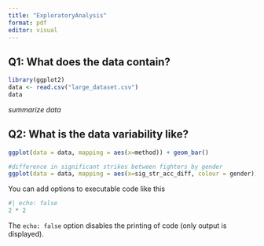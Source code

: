 ```yaml
---
title: "ExploratoryAnalysis"
format: pdf
editor: visual
---
```


## Q1: What does the data contain?

```r
library(ggplot2)
data <- read.csv("large_dataset.csv")
data
```

*summarize data*

## Q2: What is the data variability like?

```r

ggplot(data = data, mapping = aes(x=method)) + geom_bar()

#difference in significant strikes between fighters by gender
ggplot(data = data, mapping = aes(x=sig_str_acc_diff, colour = gender)) + geom_freqpoly()

```

You can add options to executable code like this

```r
#| echo: false
2 * 2
```

The `echo: false` option disables the printing of code (only output is displayed).
